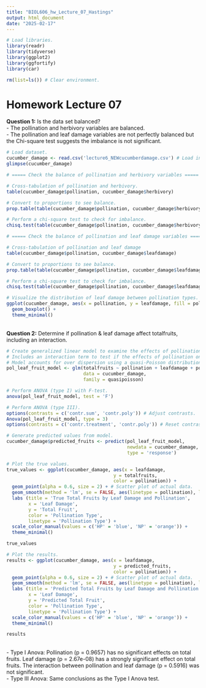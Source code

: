 ```yaml
---
title: "BIOL606_hw_Lecture_07_Hastings"
output: html_document
date: "2025-02-17"
---
```


```r
# Load libraries.
library(readr)
library(tidyverse)
library(ggplot2)
library(ggfortify)
library(car)

rm(list=ls()) # Clear environment.
```

# Homework Lecture 07\
**Question 1:** Is the data set balanced?\
- The pollination and herbivory variables are balanced.\
- The pollination and leaf damage variables are not perfectly balanced but the Chi-square test suggests the imbalance is not significant.\
``` r
# Load dataset.
cucumber_damage <- read.csv('lecture6_NEWcucumberdamage.csv') # Load in lecture6_NEWcucumberdamage.csv data set.
glimpse(cucumber_damage)

# ===== Check the balance of pollination and herbivory variables =====

# Cross-tabulation of pollination and herbivory.
table(cucumber_damage$pollination, cucumber_damage$herbivory)

# Convert to proportions to see balance.
prop.table(table(cucumber_damage$pollination, cucumber_damage$herbivory))

# Perform a chi-square test to check for imbalance.
chisq.test(table(cucumber_damage$pollination, cucumber_damage$herbivory))

# ===== Check the balance of pollination and leaf damage variables =====

# Cross-tabulation of pollination and leaf damage
table(cucumber_damage$pollination, cucumber_damage$leafdamage)

# Convert to proportions to see balance.
prop.table(table(cucumber_damage$pollination, cucumber_damage$leafdamage))

# Perform a chi-square test to check for imbalance.
chisq.test(table(cucumber_damage$pollination, cucumber_damage$leafdamage))

# Visualize the distribution of leaf damage between pollination types.
ggplot(cucumber_damage, aes(x = pollination, y = leafdamage, fill = pollination)) +
  geom_boxplot() +
  theme_minimal()
```
\
**Question 2:** Determine if pollination & leaf damage affect totalfruits, including an interaction.\
``` r

# Create generalized linear model to examine the effects of pollination and leaf damage on total fruit counts.
# Includes an interaction term to test if the effects of pollination on fruit count depends on the level of leaf damage.
# Model accounts for over dispersion using a quasi-Poisson distribution.
pol_leaf_fruit_model <- glm(totalfruits ~ pollination + leafdamage + pollination:leafdamage,
                            data = cucumber_damage,
                            family = quasipoisson)

# Perform ANOVA (type I) with F-test.
anova(pol_leaf_fruit_model, test = 'F')

# Perform ANOVA (type III).
options(contrasts = c('contr.sum', 'contr.poly')) # Adjust contrasts.
Anova(pol_leaf_fruit_model, type = 3)
options(contrasts = c('contr.treatment', 'contr.poly')) # Reset contrasts.

# Generate predicted values from model.
cucumber_damage$predicted_fruits <- predict(pol_leaf_fruit_model,
                                            newdata = cucumber_damage,
                                            type = 'response')

# Plot the true values.
true_values <- ggplot(cucumber_damage, aes(x = leafdamage,
                                       y = totalfruits,
                                       color = pollination)) +
  geom_point(alpha = 0.6, size = 2) + # Scatter plot of actual data.
  geom_smooth(method = 'lm', se = FALSE, aes(linetype = pollination), linewidth = 1) + # Trend lines.
  labs (title = 'True Total Fruits by Leaf Damage and Pollination',
        x = 'Leaf Damage',
        y = 'Total Fruit',
        color = 'Pollination Type',
        linetype = 'Pollination Type') +
  scale_color_manual(values = c('HP' = 'blue', 'NP' = 'orange')) +
  theme_minimal()

true_values

# Plot the results.
results <- ggplot(cucumber_damage, aes(x = leafdamage,
                                       y = predicted_fruits,
                                       color = pollination)) +
  geom_point(alpha = 0.6, size = 2) + # Scatter plot of actual data.
  geom_smooth(method = 'lm', se = FALSE, aes(linetype = pollination), linewidth = 1) + # Trend lines.
  labs (title = 'Predicted Total Fruits by Leaf Damage and Pollination',
        x = 'Leaf Damage',
        y = 'Predicted Total Fruit',
        color = 'Pollination Type',
        linetype = 'Pollination Type') +
  scale_color_manual(values = c('HP' = 'blue', 'NP' = 'orange')) +
  theme_minimal()

results
```
\
- Type I Anova: Pollination (p = 0.9657) has no significant effects on total fruits. Leaf damage (p = 2.67e-08) has a strongly significant effect on total fruits. The interaction between pollination and leaf damage (p = 0.5916) was not significant.\
- Type III Anova: Same conclusions as the Type I Anova test.